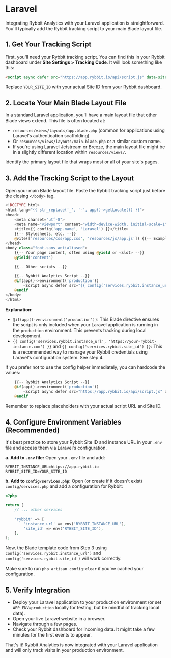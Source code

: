 # Laravel

Integrating Rybbit Analytics with your Laravel application is straightforward. You'll typically add the Rybbit tracking script to your main Blade layout file.

## 1. Get Your Tracking Script

First, you'll need your Rybbit tracking script. You can find this in your Rybbit dashboard under **Site Settings > Tracking Code**. It will look something like this:

```html
<script async defer src="https://app.rybbit.io/api/script.js" data-site-id="YOUR_SITE_ID"></script>
```

Replace `YOUR_SITE_ID` with your actual Site ID from your Rybbit dashboard.

## 2. Locate Your Main Blade Layout File

In a standard Laravel application, you'll have a main layout file that other Blade views extend. This file is often located at:

- `resources/views/layouts/app.blade.php` (common for applications using Laravel's authentication scaffolding)
- Or `resources/views/layouts/main.blade.php` or a similar custom name.
- If you're using Laravel Jetstream or Breeze, the main layout file might be in a slightly different location within `resources/views/`.

Identify the primary layout file that wraps most or all of your site's pages.

## 3. Add the Tracking Script to the Layout

Open your main Blade layout file. Paste the Rybbit tracking script just before the closing `</body>` tag.

```php
<!DOCTYPE html>
<html lang="{{ str_replace('_', '-', app()->getLocale()) }}">
<head>
    <meta charset="utf-8">
    <meta name="viewport" content="width=device-width, initial-scale=1">
    <title>{{ config('app.name', 'Laravel') }}</title>
    {{-- Stylesheets, etc. --}}
    @vite(['resources/css/app.css', 'resources/js/app.js']) {{-- Example for Vite --}}
</head>
<body class="font-sans antialiased">
    {{-- Your page content, often using @yield or <slot> --}}
    @yield('content') 

    {{-- Other scripts --}}

    {{-- Rybbit Analytics Script --}}
    @if(app()->environment('production'))
        <script async defer src="{{ config('services.rybbit.instance_url', 'https://app.rybbit.io') }}/api/script.js" data-site-id="{{ config('services.rybbit.site_id') }}"></script>
    @endif
</body>
</html>
```

**Explanation:**
- `@if(app()->environment('production'))`: This Blade directive ensures the script is only included when your Laravel application is running in the `production` environment. This prevents tracking during local development.
- `{{ config('services.rybbit.instance_url', 'https://your-rybbit-instance.com') }}` and `{{ config('services.rybbit.site_id') }}`: This is a recommended way to manage your Rybbit credentials using Laravel's configuration system. See step 4.

If you prefer not to use the config helper immediately, you can hardcode the values:
```php
    {{-- Rybbit Analytics Script --}}
    @if(app()->environment('production'))
        <script async defer src="https://app.rybbit.io/api/script.js" data-site-id="YOUR_SITE_ID"></script>
    @endif
```
Remember to replace placeholders with your actual script URL and Site ID.

## 4. Configure Environment Variables (Recommended)

It's best practice to store your Rybbit Site ID and instance URL in your `.env` file and access them via Laravel's configuration.

**a. Add to `.env` file:**
Open your `.env` file and add:

```env
RYBBIT_INSTANCE_URL=https://app.rybbit.io
RYBBIT_SITE_ID=YOUR_SITE_ID
```

**b. Add to `config/services.php`:**
Open (or create if it doesn't exist) `config/services.php` and add a configuration for Rybbit:

```php
<?php

return [
    // ... other services

    'rybbit' => [
        'instance_url' => env('RYBBIT_INSTANCE_URL'),
        'site_id' => env('RYBBIT_SITE_ID'),
    ],
];
```
Now, the Blade template code from Step 3 using `config('services.rybbit.instance_url')` and `config('services.rybbit.site_id')` will work correctly.

Make sure to run `php artisan config:clear` if you've cached your configuration.

## 5. Verify Integration

- Deploy your Laravel application to your production environment (or set `APP_ENV=production` locally for testing, but be mindful of tracking local data).
- Open your live Laravel website in a browser.
- Navigate through a few pages.
- Check your Rybbit dashboard for incoming data. It might take a few minutes for the first events to appear.

That's it! Rybbit Analytics is now integrated with your Laravel application and will only track visits in your production environment.